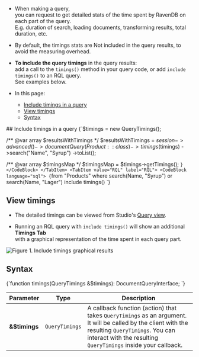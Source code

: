 
<Admonition type="note" title="">

* When making a query,   
  you can request to get detailed stats of the time spent by RavenDB on each part of the query.  
  E.g. duration of search, loading documents, transforming results, total duration, etc.

* By default, the timings stats are Not included in the query results, to avoid the measuring overhead.

* **To include the query timings** in the query results:  
  add a call to the `timings()` method in your query code, or add `include timings()` to an RQL query.  
  See examples below.

* In this page:
    * [Include timings in a query](../../../../client-api/session/querying/debugging/query-timings.mdx#include-timings-in-a-query)
    * [View timings](../../../../client-api/session/querying/debugging/query-timings.mdx#view-timings)
    * [Syntax](../../../../client-api/session/querying/debugging/query-timings.mdx#syntax)

</Admonition>
## Include timings in a query

<Tabs groupId='languageSyntax'>
<TabItem value="query" label="query">
<CodeBlock language="php">
{`$timings = new QueryTimings();

/** @var array<Product> $resultsWithTimings */
$resultsWithTimings = $session->advanced()->documentQuery(Product::class)
    ->timings($timings)
    ->search("Name", "Syrup")
    ->toList();

/** @var array<QueryTimings> $timingsMap */
$timingsMap = $timings->getTimings();
`}
</CodeBlock>
</TabItem>
<TabItem value="RQL" label="RQL">
<CodeBlock language="sql">
{`from "Products"
where search(Name, "Syrup") or search(Name, "Lager")
include timings()
`}
</CodeBlock>
</TabItem>
</Tabs>



## View timings

* The detailed timings can be viewed from Studio's [Query view](../../../../studio/database/queries/query-view.mdx).

* Running an RQL query with `include timings()` will show an additional **Timings Tab**  
  with a graphical representation of the time spent in each query part.

![Figure 1. Include timings graphical results](./assets/include-timings.png)



## Syntax

<TabItem value="syntax" label="syntax">
<CodeBlock language="php">
{`function timings(QueryTimings &$timings): DocumentQueryInterface;
`}
</CodeBlock>
</TabItem>

| Parameter   | Type           | Description   |
|-------------|----------------|---------------|
| **&$timings** | `QueryTimings` | A callback function (action) that takes `QueryTimings` as an argument. It will be called by the client with the resulting `QueryTimings`. You can interact with the resulting `QueryTimings` inside your callback. |



